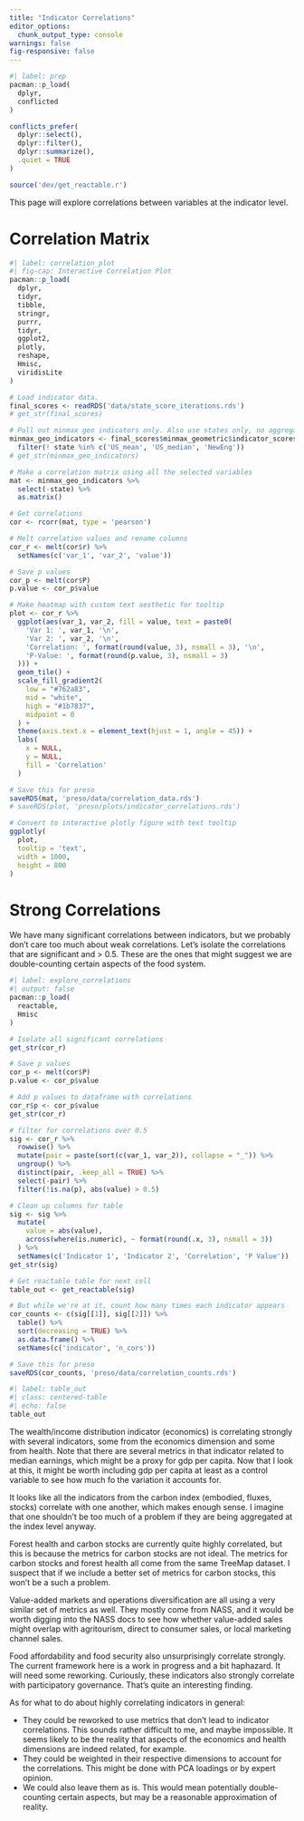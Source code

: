 ```yaml
---
title: "Indicator Correlations"
editor_options: 
  chunk_output_type: console
warnings: false
fig-responsive: false
---
```


```r
#| label: prep
pacman::p_load(
  dplyr,
  conflicted
)

conflicts_prefer(
  dplyr::select(),
  dplyr::filter(),
  dplyr::summarize(),
  .quiet = TRUE
)

source('dev/get_reactable.r')
```

This page will explore correlations between variables at the indicator level.

# Correlation Matrix

```r
#| label: correlation_plot
#| fig-cap: Interactive Correlation Plot
pacman::p_load(
  dplyr,
  tidyr,
  tibble,
  stringr,
  purrr,
  tidyr,
  ggplot2,
  plotly,
  reshape,
  Hmisc,
  viridisLite
)

# Load indicator data.
final_scores <- readRDS('data/state_score_iterations.rds')
# get_str(final_scores)

# Pull out minmax geo indicators only. Also use states only, no aggregates
minmax_geo_indicators <- final_scores$minmax_geometric$indicator_scores %>% 
  filter(! state %in% c('US_mean', 'US_median', 'NewEng'))
# get_str(minmax_geo_indicators)

# Make a correlation matrix using all the selected variables
mat <- minmax_geo_indicators %>% 
  select(-state) %>% 
  as.matrix()

# Get correlations
cor <- rcorr(mat, type = 'pearson')

# Melt correlation values and rename columns
cor_r <- melt(cor$r) %>% 
  setNames(c('var_1', 'var_2', 'value'))

# Save p values
cor_p <- melt(cor$P)
p.value <- cor_p$value

# Make heatmap with custom text aesthetic for tooltip
plot <- cor_r %>% 
  ggplot(aes(var_1, var_2, fill = value, text = paste0(
    'Var 1: ', var_1, '\n',
    'Var 2: ', var_2, '\n',
    'Correlation: ', format(round(value, 3), nsmall = 3), '\n',
    'P-Value: ', format(round(p.value, 3), nsmall = 3)
  ))) + 
  geom_tile() + 
  scale_fill_gradient2(
    low = "#762a83", 
    mid = "white", 
    high = "#1b7837", 
    midpoint = 0
  ) +
  theme(axis.text.x = element_text(hjust = 1, angle = 45)) +
  labs(
    x = NULL,
    y = NULL,
    fill = 'Correlation'
  )

# Save this for preso
saveRDS(mat, 'preso/data/correlation_data.rds')
# saveRDS(plot, 'preso/plots/indicator_correlations.rds')

# Convert to interactive plotly figure with text tooltip
ggplotly(
  plot, 
  tooltip = 'text',
  width = 1000,
  height = 800
)
```

# Strong Correlations

We have many significant correlations between indicators, but we probably don't care too much about weak correlations. Let's isolate the correlations that are significant and > 0.5. These are the ones that might suggest we are double-counting certain aspects of the food system.

```r
#| label: explore_correlations
#| output: false
pacman::p_load(
  reactable,
  Hmisc
)

# Isolate all significant correlations
get_str(cor_r)

# Save p values
cor_p <- melt(cor$P)
p.value <- cor_p$value

# Add p values to dataframe with correlations
cor_r$p <- cor_p$value
get_str(cor_r)

# filter for correlations over 0.5
sig <- cor_r %>% 
  rowwise() %>%
  mutate(pair = paste(sort(c(var_1, var_2)), collapse = "_")) %>%
  ungroup() %>%
  distinct(pair, .keep_all = TRUE) %>%
  select(-pair) %>% 
  filter(!is.na(p), abs(value) > 0.5)

# Clean up columns for table
sig <- sig %>% 
  mutate(
    value = abs(value),
    across(where(is.numeric), ~ format(round(.x, 3), nsmall = 3))
  ) %>% 
  setNames(c('Indicator 1', 'Indicator 2', 'Correlation', 'P Value'))
get_str(sig)

# Get reactable table for next cell
table_out <- get_reactable(sig)

# But while we're at it, count how many times each indicator appears
cor_counts <- c(sig[[1]], sig[[2]]) %>% 
  table() %>%
  sort(decreasing = TRUE) %>% 
  as.data.frame() %>% 
  setNames(c('indicator', 'n_cors'))

# Save this for preso  
saveRDS(cor_counts, 'preso/data/correlation_counts.rds')
```

```r
#| label: table_out
#| class: centered-table
#| echo: false
table_out
```

The wealth/income distribution indicator (economics) is correlating strongly with several indicators, some from the economics dimension and some from health. Note that there are several metrics in that indicator related to median earnings, which might be a proxy for gdp per capita. Now that I look at this, it might be worth including gdp per capita at least as a control variable to see how much fo the variation it accounts for. 

It looks like all the indicators from the carbon index (embodied, fluxes, stocks) correlate with one another, which makes enough sense. I imagine that one shouldn't be too much of a problem if they are being aggregated at the index level anyway.

Forest health and carbon stocks are currently quite highly correlated, but this is because the metrics for carbon stocks are not ideal. The metrics for carbon stocks and forest health all come from the same TreeMap dataset. I suspect that if we include a better set of metrics for carbon stocks, this won't be a such a problem. 

Value-added markets and operations diversification are all using a very similar set of metrics as well. They mostly come from NASS, and it would be worth digging into the NASS docs to see how whether value-added sales might overlap with agritourism, direct to consumer sales, or local marketing channel sales.

Food affordability and food security also unsurprisingly correlate strongly. The current framework here is a work in progress and a bit haphazard. It will need some reworking. Curiously, these indicators also strongly correlate with participatory governance. That's quite an interesting finding. 

As for what to do about highly correlating indicators in general:

- They could be reworked to use metrics that don't lead to indicator correlations. This sounds rather difficult to me, and maybe impossible. It seems likely to be the reality that aspects of the economics and health dimensions are indeed related, for example.
- They could be weighted in their respective dimensions to account for the correlations. This might be done with PCA loadings or by expert opinion.
- We could also leave them as is. This would mean potentially double-counting certain aspects, but may be a reasonable approximation of reality.